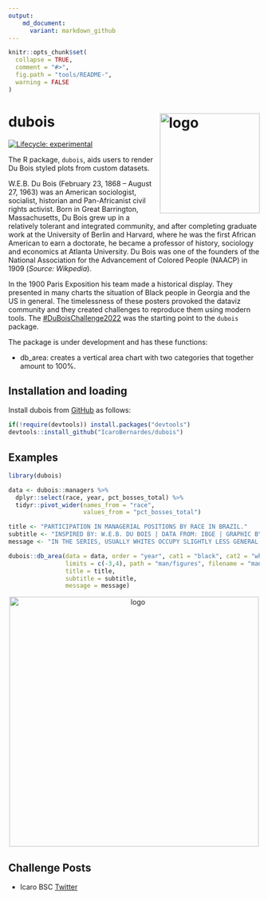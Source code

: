 ```yaml
---
output:
    md_document:
      variant: markdown_github
---
```


<!-- README.md is generated from README.Rmd. Please edit that file -->

```r

knitr::opts_chunk$set(
  collapse = TRUE,
  comment = "#>",
  fig.path = "tools/README-",
  warning = FALSE
)

```

# dubois <img align="right" src="https://github.com/IcaroBernardes/dubois/blob/master/man/figures/dubois.png" alt="logo" width="200"> 

<!-- badges: start -->
[![Lifecycle: experimental](https://lifecycle.r-lib.org/articles/figures/lifecycle-experimental.svg)](https://www.tidyverse.org/lifecycle/#experimental)
<!-- badges: end -->

The R package, `dubois`, aids users to render Du Bois styled plots from custom datasets.

W.E.B. Du Bois (February 23, 1868 – August 27, 1963) was an American  sociologist, socialist, historian and Pan-Africanist civil rights activist. Born in Great Barrington, Massachusetts, Du Bois grew up in a relatively tolerant and integrated community, and after completing graduate work at the University of Berlin and Harvard, where he was the first African American to earn a doctorate, he became a professor of history, sociology and economics at Atlanta University. Du Bois was one of the founders of the National Association for the Advancement of Colored People (NAACP) in 1909 (*Source: Wikpedia*).

In the 1900 Paris Exposition his team made a historical display. They presented in many charts the situation of Black people in Georgia and the US in general. The timelessness of these posters provoked the dataviz community and they created challenges to reproduce them using modern tools. The 
[#DuBoisChallenge2022](https://github.com/ajstarks/dubois-data-portraits/tree/master/challenge/2022) was the starting point to the `dubois` package.

The package is under development and has these functions:

- db_area: creates a vertical area chart with two categories that together amount to 100%.

## Installation and loading

Install dubois from [GitHub](https://github.com/IcaroBernardes/dubois) as follows: 

```r

if(!require(devtools)) install.packages("devtools")
devtools::install_github("IcaroBernardes/dubois")

```

## Examples

```r

library(dubois)

data <- dubois::managers %>%
  dplyr::select(race, year, pct_bosses_total) %>%
  tidyr::pivot_wider(names_from = "race",
                     values_from = "pct_bosses_total")

title <- "PARTICIPATION IN MANAGERIAL POSITIONS BY RACE IN BRAZIL."
subtitle <- "INSPIRED BY: W.E.B. DU BOIS | DATA FROM: IBGE | GRAPHIC BY: ICARO BERNARDES"
message <- "IN THE SERIES, USUALLY WHITES OCCUPY SLIGHTLY LESS GENERAL WORK POSITIONS. HOWEVER WHITES OCCUPY WAY MORE MANAGERIAL POSITIONS THAN BLACKS"

dubois::db_area(data = data, order = "year", cat1 = "black", cat2 = "white",
                limits = c(-3,4), path = "man/figures", filename = "managers.png",
                title = title,
                subtitle = subtitle,
                message = message)

```

<p align="center">
<img src="https://github.com/IcaroBernardes/dubois/blob/master/man/figures/managers.png" alt="logo" height="500">
</p>

## Challenge Posts

- Icaro BSC [Twitter](https://twitter.com/IcaroBSC/status/1501323176088780800)
